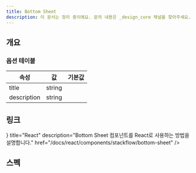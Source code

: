 ```yaml
---
title: Bottom Sheet
description: 이 문서는 정리 중이에요. 문의 내용은 _design_core 채널을 찾아주세요.
---
```


<SanityGuideline title="Bottom Sheet" />

## 개요

### 옵션 테이블

| 속성        | 값     | 기본값 |
| ----------- | ------ | ------ |
| title       | string |        |
| description | string |        |

## 링크

<Cards>
  <Card
    icon={<AtomIcon />}
    title="React"
    description="Bottom Sheet 컴포넌트를 React로 사용하는 방법을 설명합니다."
    href="/docs/react/components/stackflow/bottom-sheet"
  />
</Cards>

## 스펙

<ComponentSpecBlock id="bottom-sheet" />
